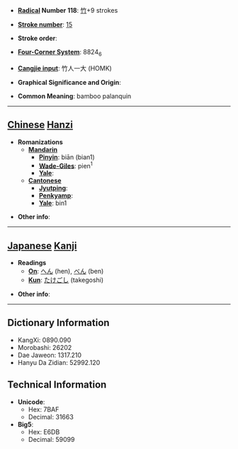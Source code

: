 * '''[[Wiktionary:Chinese radical index| Radical]] Number 118''': [[Wiktionary:Chinese radical index 竹|竹]]+9 strokes

* '''[[Wiktionary:Chinese total strokes index|Stroke number]]''': [[Wiktionary:Chinese total strokes index 15|15]]

* '''Stroke order''': 

* '''[[Wiktionary:Chinese four corner index|Four-Corner System]]''': 8824<sub>6</sub>

* '''[[Wiktionary:Chinese Cangjie index|Cangjie input]]''': 竹人一大 (HOMK)

* '''Graphical Significance and Origin''': 

* '''Common Meaning''': bamboo palanquin

----

== [[Chinese]] [[Hanzi]] ==

* '''Romanizations'''
** '''[[Mandarin]]'''
*** '''[[Pinyin]]''': biān (bian1)
*** '''[[Wade-Giles]]''': pien<sup>1</sup>
*** '''[[Yale]]''': 
** '''[[Cantonese]]'''
*** '''[[Jyutping]]''':
*** '''[[Penkyamp]]''': 
*** '''[[Yale]]''': bin1

* '''Other info''': 

----

== [[Japanese]] [[Kanji]] ==

* '''Readings'''
** '''[[On]]''': [[へん]] (hen), [[べん]] (ben)
** '''[[Kun]]''': [[たけごし]] (takegoshi)

* '''Other info''':  

----

== Dictionary Information ==

* KangXi: 0890.090
* Morobashi: 26202
* Dae Jaweon: 1317.210
* Hanyu Da Zidian: 52992.120

== Technical Information ==

* '''Unicode''':
** Hex: 7BAF
** Decimal: 31663
* '''Big5''':
** Hex: E6DB
** Decimal: 59099